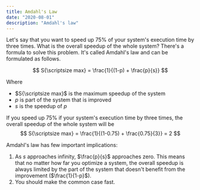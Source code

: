 ```yaml
---
title: Amdahl's Law
date: "2020-08-01"
description: "Amdahl's law"
---
```


Let's say that you want to speed up 75% of your system's execution time by three times.
What is the overall speedup of the whole system? There's a formula to solve this problem. It's called Amdahl's law and can be formulated as follows.

$$
S{\scriptsize max} = \frac{1}{(1-p) + \frac{p}{s}}
$$

Where
* $S{\scriptsize max}$ is the maximum speedup of the system
* $p$ is part of the system that is improved
* $s$ is the speedup of $p$

If you speed up 75% if your system's execution time by three times, the overall speedup of the whole system will be
$$
S{\scriptsize max} = \frac{1}{(1-0.75) + \frac{0.75}{3}} = 2
$$ 

Amdahl's law has few important implications:
1. As $s$ approaches infinity, $\frac{p}{s}$ approaches zero. This means that no matter how far you optimize a system, the overall speedup is always limited by the part of the system that doesn't benefit from the improvement ($\frac{1}{1-p}$).
2. You should make the common case fast.
